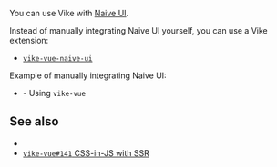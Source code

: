 
You can use Vike with [Naive UI](https://www.naiveui.com).

Instead of manually integrating Naive UI yourself, you can use a Vike extension:
- [`vike-vue-naive-ui`](https://github.com/Jearce/vike-vue-naive-ui)

Example of manually integrating Naive UI:
 - <Example timestamp="2024.08" repo="Jearce/vike-vue-naive-ui" href="https://github.com/Jearce/vike-vue-naive-ui/tree/7ad4f2ff12dd099b3d724368aa5af02cd1b3ba9f" /> - Using <Link href="/vike-vue">`vike-vue`</Link>

## See also

- <Link href="/css-in-js" />
- [`vike-vue#141` CSS-in-JS with SSR](https://github.com/vikejs/vike-vue/issues/141)
